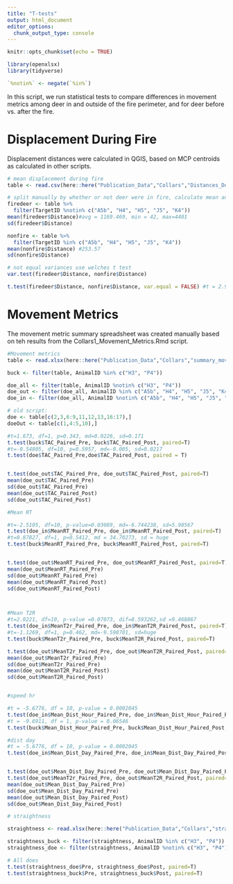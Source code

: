 ```yaml
---
title: "T-tests"
output: html_document
editor_options: 
  chunk_output_type: console
---
```


```r
knitr::opts_chunk$set(echo = TRUE)
```

```r
library(openxlsx)
library(tidyverse)

`%notin%` <- negate(`%in%`)
```

In this script, we run statistical tests to compare differences in movement metrics among deer in and outside of the fire perimeter, and for deer before vs. after the fire.

# Displacement During Fire

Displacement distances were calculated in QGIS, based on MCP centroids as calculated in other scripts.
```r
# mean displacement during fire
table <- read.csv(here::here("Publication_Data","Collars","Distances_During_Fire_QGIS.csv"))

# split manually by whether or not deer were in fire, calculate mean and SD
firedeer <- table %>% 
  filter(TargetID %notin% c("A5b", "H4", "H5", "J5", "K4"))
mean(firedeer$Distance)#avg = 1169.469, min = 42, max=4401
sd(firedeer$Distance)

nonfire <- table %>% 
  filter(TargetID %in% c("A5b", "H4", "H5", "J5", "K4"))
mean(nonfire$Distance) #253.57
sd(nonfire$Distance)

# not equal variances use welches t test
var.test(firedeer$Distance, nonfire$Distance)

t.test(firedeer$Distance, nonfire$Distance, var.equal = FALSE) #t = 2.9707, df = 12.636, p-value = 0.0111

```

# Movement Metrics

The movement metric summary spreadsheet was created manually based on teh results from the Collars1_Movement_Metrics.Rmd script.
```r
#Movement metrics
table <- read.xlsx(here::here("Publication_Data","Collars","summary_move_collars.xlsx"))

buck <- filter(table, AnimalID %in% c("H3", "P4"))

doe_all <- filter(table, AnimalID %notin% c("H3", "P4"))
doe_out <- filter(doe_all, AnimalID %in% c("A5b", "H4", "H5", "J5", "K4"))
doe_in <- filter(doe_all, AnimalID %notin% c("A5b", "H4", "H5", "J5", "K4"))

# old script:
doe <- table[c(2,3,6:9,11,12,13,16:17),]
doeOut <- table[c(1,4:5,10),]

#t=1.673, df=1, p=0.343, md=0.0226, sd=0.171
t.test(buck$TAC_Paired_Pre, buck$TAC_Paired_Post, paired=T)
#t=-0.54805, df=10, p=0.5957, md=-0.005, sd=0.0217
t.test(doe$TAC_Paired_Pre,doe$TAC_Paired_Post, paired = T)


t.test(doe_out$TAC_Paired_Pre, doe_out$TAC_Paired_Post, paired=T)
mean(doe_out$TAC_Paired_Pre)
sd(doe_out$TAC_Paired_Pre)
mean(doe_out$TAC_Paired_Post)
sd(doe_out$TAC_Paired_Post)

#Mean RT

#t=-2.5105, df=10, p-value=0.03089, md=-6.744238, sd=5.98567
t.test(doe_in$MeanRT_Paired_Pre, doe_in$MeanRT_Paired_Post, paired=T)
#t=0.87827, df=1, p=0.5412, md = 34.70273, sd = huge
t.test(buck$MeanRT_Paired_Pre, buck$MeanRT_Paired_Post, paired=T)


t.test(doe_out$MeanRT_Paired_Pre, doe_out$MeanRT_Paired_Post, paired=T)
mean(doe_out$MeanRT_Paired_Pre)
sd(doe_out$MeanRT_Paired_Pre)
mean(doe_out$MeanRT_Paired_Post)
sd(doe_out$MeanRT_Paired_Post)



#Mean T2R
#t=2.0221, df=10, p-value =0.07073, dif=8.593262,sd =9.468867
t.test(doe_in$MeanT2r_Paired_Pre, doe_in$MeanT2R_Paired_Post, paired=T)
#t=-1.1269, df=1, p=0.462, md=-9.598701, sd=huge
t.test(buck$MeanT2r_Paired_Pre, buck$MeanT2R_Paired_Post, paired=T)

t.test(doe_out$MeanT2r_Paired_Pre, doe_out$MeanT2R_Paired_Post, paired=T)
mean(doe_out$MeanT2r_Paired_Pre)
sd(doe_out$MeanT2r_Paired_Pre)
mean(doe_out$MeanT2R_Paired_Post)
sd(doe_out$MeanT2R_Paired_Post)


#speed hr

#t = -5.6776, df = 10, p-value = 0.0002045
t.test(doe_in$Mean_Dist_Hour_Paired_Pre, doe_in$Mean_Dist_Hour_Paired_Post, paired=T)
#t = -9.6911, df = 1, p-value = 0.06546
t.test(buck$Mean_Dist_Hour_Paired_Pre, buck$Mean_Dist_Hour_Paired_Post, paired=T)

#dist day
#t = -5.6776, df = 10, p-value = 0.0002045
t.test(doe_in$Mean_Dist_Day_Paired_Pre, doe_in$Mean_Dist_Day_Paired_Post, paired=T)


t.test(doe_out$Mean_Dist_Day_Paired_Pre, doe_out$Mean_Dist_Day_Paired_Post, paired=T)
t.test(doe_out$MeanT2r_Paired_Pre, doe_out$MeanT2R_Paired_Post, paired=T)
mean(doe_out$Mean_Dist_Day_Paired_Pre)
sd(doe_out$Mean_Dist_Day_Paired_Pre)
mean(doe_out$Mean_Dist_Day_Paired_Post)
sd(doe_out$Mean_Dist_Day_Paired_Post)

# straightness

straightness <- read.xlsx(here::here("Publication_Data","Collars","straightness_index.xlsx"))

straightness_buck <- filter(straightness, AnimalID %in% c("H3", "P4"))
straightness_doe <- filter(straightness, AnimalID %notin% c("H3", "P4"))

# All does
t.test(straightness_doe$Pre, straightness_doe$Post, paired=T)
t.test(straightness_buck$Pre, straightness_buck$Post, paired=T)
```
